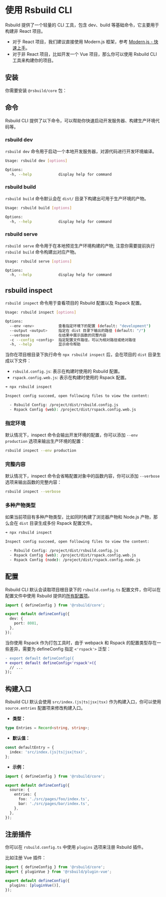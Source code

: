 # 使用 Rsbuild CLI

Rsbuild 提供了一个轻量的 CLI 工具，包含 dev、build 等基础命令，它主要用于构建非 React 项目。

- 对于 React 项目，我们建议直接使用 Modern.js 框架，参考 [Modern.js - 快速上手](https://modernjs.dev/guides/get-started/quick-start.html)。
- 对于非 React 项目，比如开发一个 Vue 项目，那么你可以使用 Rsbuild CLI 工具来构建你的项目。

## 安装

你需要安装 `@rsbuild/core` 包：


<PackageManagerTabs command="add @rsbuild/core -D" />

## 命令

Rsbuild CLI 提供了以下命令，可以帮助你快速启动开发服务器、构建生产环境代码等。

### rsbuild dev

`rsbuild dev` 命令用于启动一个本地开发服务器，对源代码进行开发环境编译。

```bash
Usage: rsbuild dev [options]

Options:
  -h, --help            display help for command
```

### rsbuild build

`rsbuild build` 命令默认会在 `dist/` 目录下构建出可用于生产环境的产物。

```bash
Usage: rsbuild build [options]

Options:
  -h, --help            display help for command
```

### rsbuild serve

`rsbuild serve` 命令用于在本地预览生产环境构建的产物, 注意你需要提前执行 `rsbuild build` 命令构建出对应产物。

```bash
Usage: rsbuild serve [options]

Options:
  -h, --help            display help for command
```

## rsbuild inspect

`rsbuild inspect` 命令用于查看项目的 Rsbuild 配置以及 Rspack 配置。

```bash
Usage: rsbuild inspect [options]

Options:
  --env <env>           查看指定环境下的配置 (default: "development")
  --output <output>     指定在 dist 目录下输出的路径 (default: "/")
  --verbose             在结果中展示函数的完整内容
  -c --config <config>  指定配置文件路径，可以为相对路径或绝对路径
  -h, --help            显示命令帮助
```

当你在项目根目录下执行命令 `npx rsbuild inspect` 后，会在项目的 `dist` 目录生成以下文件：

- `rsbuild.config.js`: 表示在构建时使用的 Rsbuild 配置。
- `rspack.config.web.js`: 表示在构建时使用的 Rspack 配置。

```bash
➜ npx rsbuild inspect

Inspect config succeed, open following files to view the content:

  - Rsbuild Config: /project/dist/rsbuild.config.js
  - Rspack Config (web): /project/dist/rspack.config.web.js
```

### 指定环境

默认情况下，inspect 命令会输出开发环境的配置，你可以添加 `--env production` 选项来输出生产环境的配置：

```bash
rsbuild inspect --env production
```

### 完整内容

默认情况下，inspect 命令会省略配置对象中的函数内容，你可以添加 `--verbose` 选项来输出函数的完整内容：

```bash
rsbuild inspect --verbose
```

### 多种产物类型

如果当前项目有多种产物类型，比如同时构建了浏览器产物和 Node.js 产物，那么会在 `dist` 目录生成多份 Rspack 配置文件。

```bash
➜ npx rsbuild inspect

Inspect config succeed, open following files to view the content:

  - Rsbuild Config: /project/dist/rsbuild.config.js
  - Rspack Config (web): /project/dist/rspack.config.web.js
  - Rspack Config (node): /project/dist/rspack.config.node.js
```

## 配置

Rsbuild CLI 默认会读取项目根目录下的 `rsbuild.config.ts` 配置文件，你可以在配置文件中使用 Rsbuild 提供的[所有配置项](/config/index)。

```ts title="rsbuild.config.ts"
import { defineConfig } from '@rsbuild/core';

export default defineConfig({
  dev: {
    port: 8081,
  },
});
```

当你使用 Rspack 作为打包工具时，由于 webpack 和 Rspack 的配置类型存在一些差异，需要为 defineConfig 指定 `<'rspack'>` 泛型：

```diff title="rsbuild.config.ts"
- export default defineConfig({
+ export default defineConfig<'rspack'>({
  // ...
});
```

## 构建入口

Rsbuild CLI 默认会使用 `src/index.(js|ts|jsx|tsx)` 作为构建入口，你可以使用 `source.entries` 配置项来修改构建入口。

- **类型：**

```ts
type Entries = Record<string, string>;
```

- **默认值：**

```ts
const defaultEntry = {
  index: 'src/index.(js|ts|jsx|tsx)',
};
```

- **示例：**

```ts title="rsbuild.config.ts"
import { defineConfig } from '@rsbuild/core';

export default defineConfig({
  source: {
    entries: {
      foo: './src/pages/foo/index.ts',
      bar: './src/pages/bar/index.ts',
    },
  },
});
```

## 注册插件

你可以在 `rsbuild.config.ts` 中使用 `plugins` 选项来注册 Rsbuild 插件。

比如注册 Vue 插件：

```ts title="rsbuild.config.ts"
import { defineConfig } from '@rsbuild/core';
import { pluginVue } from '@rsbuild/plugin-vue';

export default defineConfig({
  plugins: [pluginVue()],
});
```
